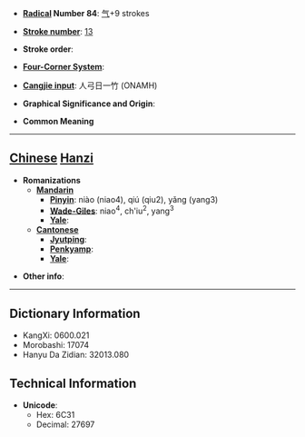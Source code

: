* '''[[Wiktionary:Chinese radical index| Radical]] Number 84''': [[Wiktionary:Chinese radical index 气|气]]+9 strokes

* '''[[Wiktionary:Chinese total strokes index|Stroke number]]''': [[Wiktionary:Chinese total strokes index 13|13]]

* '''Stroke order''': 

* '''[[Wiktionary:Chinese four corner index|Four-Corner System]]''': 

* '''[[Wiktionary:Chinese Cangjie index|Cangjie input]]''': 人弓日一竹 (ONAMH)

* '''Graphical Significance and Origin''': 

* '''Common Meaning'''

----

== [[Chinese]] [[Hanzi]] ==

* '''Romanizations'''
** '''[[Mandarin]]'''
*** '''[[Pinyin]]''': niào (niao4), qiú (qiu2), yǎng (yang3)
*** '''[[Wade-Giles]]''': niao<sup>4</sup>, ch'iu<sup>2</sup>, yang<sup>3</sup>
*** '''[[Yale]]''': 
** '''[[Cantonese]]'''
*** '''[[Jyutping]]''':
*** '''[[Penkyamp]]''': 
*** '''[[Yale]]''': 

* '''Other info''': 

----

== Dictionary Information ==

* KangXi: 0600.021
* Morobashi: 17074
* Hanyu Da Zidian: 32013.080

== Technical Information ==

* '''Unicode''':
** Hex: 6C31
** Decimal: 27697